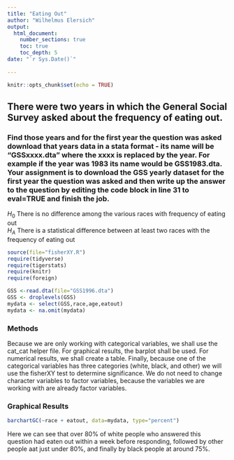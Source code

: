 ```yaml
---
title: "Eating Out"
author: "Wilhelmus Elersich"
output: 
  html_document:
    number_sections: true
    toc: true
    toc_depth: 5
date: "`r Sys.Date()`"    
    
---
```


```r
knitr::opts_chunk$set(echo = TRUE)
```

## There were two years in which the General Social Survey asked about the frequency of eating out.
### Find those years and for the first year the question was asked download that years data in a stata format - its name will be "GSSxxxx.dta" where the xxxx is replaced by the year.  For example if the year was 1983 its name would be GSS1983.dta. Your assignment is to download the GSS yearly dataset for the first year the question was asked and then  write up the answer to the question by editing the  code block in line 31 to eval=TRUE and finish the job. 

$H_0$ There is no difference among the various races with frequency of eating out  
$H_A$ There is a statistical difference between at least two races with the frequency of eating out  


```r
source(file="fisherXY.R")
require(tidyverse)
require(tigerstats)
require(knitr)
require(foreign)
```
```r
GSS <-read.dta(file="GSS1996.dta")
GSS <- droplevels(GSS)
mydata <- select(GSS,race,age,eatout)
mydata <- na.omit(mydata)
```

### Methods
Because we are only working with categorical variables, we shall use the cat_cat helper file. For graphical results, the barplot shall be used. For numerical results, we shall create a table. Finally, because one of the categorical variables has three categories (white, black, and other) we will use the fisherXY test to determine significance. We do not need to change character variables to factor variables, because the variables we are working with are already factor variables.


### Graphical Results 

```r
barchartGC(~race + eatout, data=mydata, type="percent")
```

Here we can see that over 80% of white people who answered this question had eaten out within a week before responding, followed by other people aat just under 80%, and finally by black people at around 75%.

